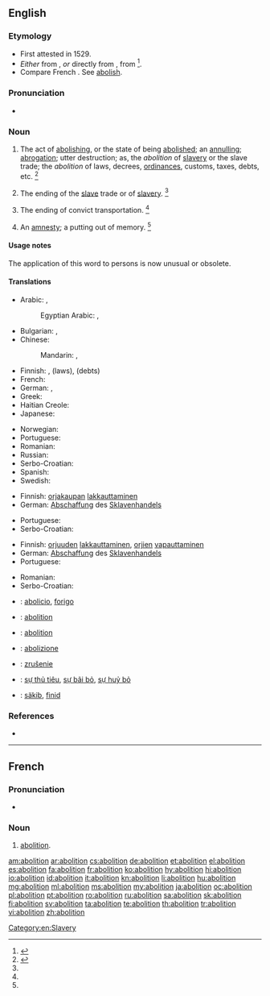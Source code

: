 ==English==

===Etymology===
* First attested in 1529.
* ''Either'' from {{etyl|frm|en}} {{term|abolition|lang=frm}}, ''or'' directly from {{etyl|la|en}} {{term/t|la|abolitiō}}, from {{term/t|la|aboleō||destroy}}<ref>{{reference-book|last = Dobbie|first = Elliott K.|coauthors = Dunmore, C. William, et al.|editor = Barnhart, Robert K.|title = Chambers Dictionary of Etymology|origyear = 1998|year = 2004|publisher = Chambers Harrap Publishers Ltd|location = Edinburgh, Scotland|isbn =0550142304|pages = 3-4}}</ref>.
* Compare French {{term|abolition|lang=fr}}. See [[abolish]].

===Pronunciation===
* {{a|US}} {{IPA|/ˌæb.əˈlɪʃ.n̩/}}

===Noun===
{{en-noun}}

# The act of [[abolish|abolishing]], or the state of being [[abolished]]; an [[annul|annulling]]; [[abrogation]]; utter destruction; as, the ''abolition'' of [[slave]]ry or the slave trade; the ''abolition'' of laws, decrees, [[ordinances]], customs, taxes, debts, etc. {{defdate|First attested around the early 16<sup>th</sup> century.}}<ref name=SOED>{{reference-book | last =| first = | authorlink =  | coauthors =  | editor =Brown, Lesley  | others =  | title = The Shorter Oxford English Dictionary | origdate =  | origyear = 1933| origmonth =  | url =  | format =  | accessdate =  | accessyear =  | accessmonth =  | edition = 5th | date =  | year =2003| month =  | publisher =Oxford University Press  | location =Oxford, UK | language =  | id =  | doi = | isbn =978-0-19-860575-7 | lccn = | ol = | pages =6| chapter =  | chapterurl =  | quote =}}</ref>
# {{context|historical|often capitalised|UK|US|lang=en}} The ending of the [[slave]] trade or of [[slavery]]. {{defdate|First attested around the early 18<sup>th</sup> century.}}<ref name=SOED/>
# {{context|historical|often capitalised|Australia|lang=en}} The ending of convict transportation. {{defdate|First attested around the late 18<sup>th</sup> century.}}<ref name=SOED/>
# {{context|obsolete|lang=en}} An [[amnesty]]; a putting out of memory. {{defdate|Attested from the early 17<sup>th</sup> century to the early 19<sup>th</sup> century.}}<ref name=SOED/>

====Usage notes====
The application of this word to persons is now unusual or obsolete.

====Translations====
{{trans-top|act of abolishing}}
* Arabic: {{t|ar|إلغاء|m|tr=ʔilğaaʔ|sc=Arab}}, {{t|ar|إبطال|m|tr=ʔbṭaal|sc=Arab}}
*: Egyptian Arabic: {{t|arz|إلغاء|m|tr=ʔelğaaʔ|sc=Arab}}, {{t|arz|إبطال|m|tr=ʔbṭaal|sc=Arab}}
* Bulgarian: {{t+|bg|премахване}}, {{t+|bg|отменяне}}
* Chinese:
*: Mandarin: {{t|cmn|廢除|sc=Hani}}, {{t+|cmn|废除|tr=fèichú|sc=Hani}}
* Finnish: {{t|fi|lakkauttaminen}}, {{t|fi|kumoaminen}} (laws), {{t|fi|mitätöinti}} (debts)
* French: {{t+|fr|abolition|f}}
* German: {{t+|de|Abschaffung|f}}, {{t+|de|Aufhebung|f}}
* Greek: {{t+|el|κατάργηση|f|tr=katárghissi|sc=Grek}}
* Haitian Creole: {{t|ht|abolisyon}}
* Japanese: {{t+|ja|廃止|tr=はいし, haishi}}
{{trans-mid}}
* Norwegian: {{t+|no|abolisjon|m}}
* Portuguese: {{t+|pt|abolição|f}}
* Romanian: {{t+|ro|abolire}}
* Russian: {{t+|ru|отмена|f|tr=otména|sc=Cyrl}}
* Serbo-Croatian: {{t|sh|abolícija|f}}
* Spanish: {{t+|es|abolición|f}}
* Swedish: {{t+|sv|motstånd}}
{{trans-bottom}}

{{trans-top|Abolition of slave trade}}
* Finnish: [[orjakauppa|orjakaupan]] [[lakkauttaminen]]
* German: [[Abschaffung]] des [[Sklavenhandels]]
{{trans-mid}}
* Portuguese: {{t+|pt|abolição|f}}
* Serbo-Croatian: {{t|sh|abolícija|f}}
{{trans-bottom}}

{{trans-top|emancipation of slaves}}
* Finnish: [[orjuus|orjuuden]] [[lakkauttaminen]], [[orja|orjien]] [[vapauttaminen]]
* German: [[Abschaffung]] des [[Sklavenhandels]]
* Portuguese: {{t+|pt|abolição|f}}
{{trans-mid}}
* Romanian: {{t|ro|abolirea sclaviei}}
* Serbo-Croatian: {{t|sh|abolícija|f}}
{{trans-bottom}}

{{checktrans-top}}
* {{ttbc|eo}}: [[abolicio]], [[forigo]]
* {{ttbc|fr}}: [[abolition]] {{f}}
* {{ttbc|ia}}: [[abolition]]
* {{ttbc|it}}: [[abolizione]]
{{trans-mid}}
* {{ttbc|sk}}: [[zrušenie]] {{n}}
* {{ttbc|vi}}: [[sự thủ tiêu]], [[sự bãi bỏ]], [[sự huỷ bỏ]]
* {{ttbc|vo}}: [[säkib]], [[finid]]
{{trans-bottom}}

===References===
<references/>
* {{R:Webster 1913}}

[[Category:en:Slavery]]

----

==French==

===Pronunciation===
* {{audio|Fr-abolition.ogg|Audio}}

===Noun===
{{fr-noun|f}}

# [[#English|abolition]].

[[am:abolition]]
[[ar:abolition]]
[[cs:abolition]]
[[de:abolition]]
[[et:abolition]]
[[el:abolition]]
[[es:abolition]]
[[fa:abolition]]
[[fr:abolition]]
[[ko:abolition]]
[[hy:abolition]]
[[hi:abolition]]
[[io:abolition]]
[[id:abolition]]
[[it:abolition]]
[[kn:abolition]]
[[li:abolition]]
[[hu:abolition]]
[[mg:abolition]]
[[ml:abolition]]
[[ms:abolition]]
[[my:abolition]]
[[ja:abolition]]
[[oc:abolition]]
[[pl:abolition]]
[[pt:abolition]]
[[ro:abolition]]
[[ru:abolition]]
[[sa:abolition]]
[[sk:abolition]]
[[fi:abolition]]
[[sv:abolition]]
[[ta:abolition]]
[[te:abolition]]
[[th:abolition]]
[[tr:abolition]]
[[vi:abolition]]
[[zh:abolition]]